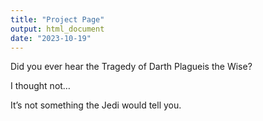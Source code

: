 ```yaml
---
title: "Project Page"
output: html_document
date: "2023-10-19"
---
```


Did you ever hear the Tragedy of Darth Plagueis the Wise?

I thought not...

It's not something the Jedi would tell you.